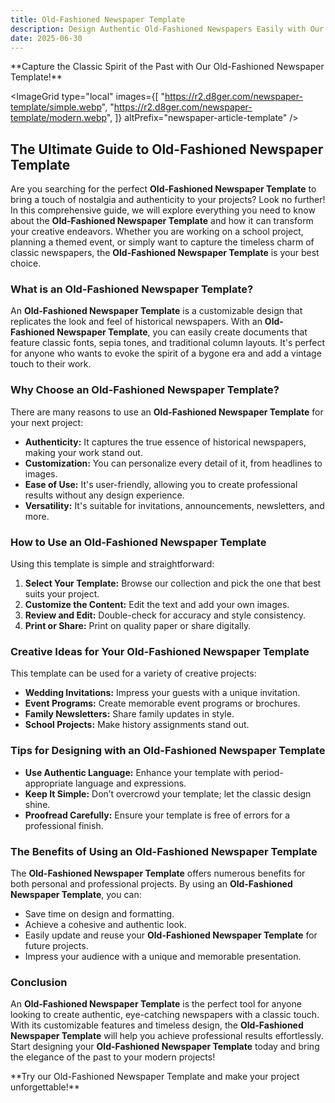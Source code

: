 ```yaml
---
title: Old-Fashioned Newspaper Template
description: Design Authentic Old-Fashioned Newspapers Easily with Our Customizable Template
date: 2025-06-30
---
```


<Callout type="success">
  **Capture the Classic Spirit of the Past with Our Old-Fashioned Newspaper Template!**
  <GradientButton
    title="Get Started for Free"
    href="https://newspaper-template.org/en"
    align="center"
  />
</Callout>

<ImageGrid 
type="local"
images={[
  "https://r2.d8ger.com/newspaper-template/simple.webp", 
  "https://r2.d8ger.com/newspaper-template/modern.webp",
]} 
altPrefix="newspaper-article-template"
/>

## The Ultimate Guide to Old-Fashioned Newspaper Template

Are you searching for the perfect **Old-Fashioned Newspaper Template** to bring a touch of nostalgia and authenticity to your projects? Look no further! In this comprehensive guide, we will explore everything you need to know about the **Old-Fashioned Newspaper Template** and how it can transform your creative endeavors. Whether you are working on a school project, planning a themed event, or simply want to capture the timeless charm of classic newspapers, the **Old-Fashioned Newspaper Template** is your best choice.

### What is an Old-Fashioned Newspaper Template?

An **Old-Fashioned Newspaper Template** is a customizable design that replicates the look and feel of historical newspapers. With an **Old-Fashioned Newspaper Template**, you can easily create documents that feature classic fonts, sepia tones, and traditional column layouts. It's perfect for anyone who wants to evoke the spirit of a bygone era and add a vintage touch to their work.

### Why Choose an Old-Fashioned Newspaper Template?

There are many reasons to use an **Old-Fashioned Newspaper Template** for your next project:

- **Authenticity:** It captures the true essence of historical newspapers, making your work stand out.
- **Customization:** You can personalize every detail of it, from headlines to images.
- **Ease of Use:** It's user-friendly, allowing you to create professional results without any design experience.
- **Versatility:** It's suitable for invitations, announcements, newsletters, and more.

### How to Use an Old-Fashioned Newspaper Template

Using this template is simple and straightforward:

1. **Select Your Template:** Browse our collection and pick the one that best suits your project.
2. **Customize the Content:** Edit the text and add your own images.
3. **Review and Edit:** Double-check for accuracy and style consistency.
4. **Print or Share:** Print on quality paper or share digitally.

### Creative Ideas for Your Old-Fashioned Newspaper Template

This template can be used for a variety of creative projects:

- **Wedding Invitations:** Impress your guests with a unique invitation.
- **Event Programs:** Create memorable event programs or brochures.
- **Family Newsletters:** Share family updates in style.
- **School Projects:** Make history assignments stand out.

### Tips for Designing with an Old-Fashioned Newspaper Template

- **Use Authentic Language:** Enhance your template with period-appropriate language and expressions.
- **Keep It Simple:** Don’t overcrowd your template; let the classic design shine.
- **Proofread Carefully:** Ensure your template is free of errors for a professional finish.

### The Benefits of Using an Old-Fashioned Newspaper Template

The **Old-Fashioned Newspaper Template** offers numerous benefits for both personal and professional projects. By using an **Old-Fashioned Newspaper Template**, you can:

- Save time on design and formatting.
- Achieve a cohesive and authentic look.
- Easily update and reuse your **Old-Fashioned Newspaper Template** for future projects.
- Impress your audience with a unique and memorable presentation.

### Conclusion

An **Old-Fashioned Newspaper Template** is the perfect tool for anyone looking to create authentic, eye-catching newspapers with a classic touch. With its customizable features and timeless design, the **Old-Fashioned Newspaper Template** will help you achieve professional results effortlessly. Start designing your **Old-Fashioned Newspaper Template** today and bring the elegance of the past to your modern projects!

<Callout type="success">
  **Try our Old-Fashioned Newspaper Template and make your project unforgettable!**
  <GradientButton
    title="Get Started for Free"
    href="https://newspaper-template.org/en"
    align="center"
  />
</Callout>
